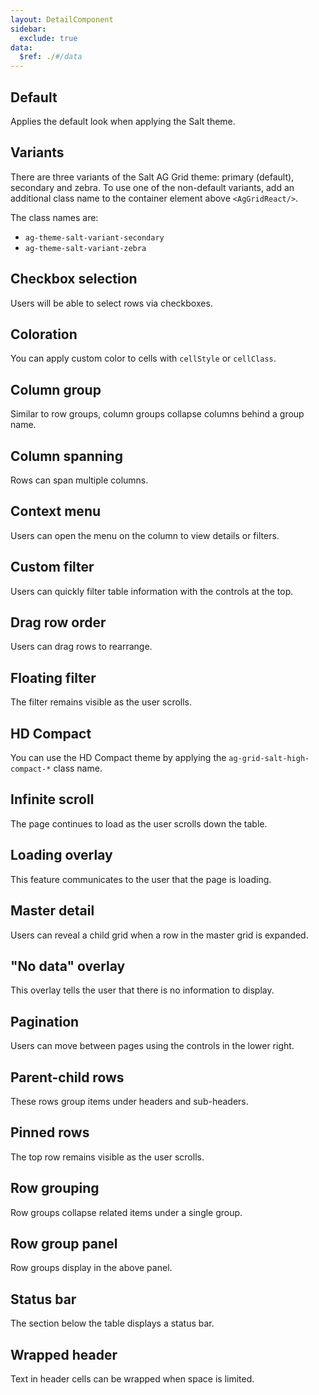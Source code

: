 ```yaml
---
layout: DetailComponent
sidebar:
  exclude: true
data:
  $ref: ./#/data
---
```


<AGThemeProvider>
<LivePreviewControls>
<LivePreview componentName="ag-grid-theme" exampleName="Default" >

## Default

Applies the default look when applying the Salt theme.

</LivePreview>

<LivePreview componentName="ag-grid-theme" exampleName="Variants" >

## Variants

There are three variants of the Salt AG Grid theme: primary (default), secondary and zebra. To use one of the non-default variants, add an additional class name to the container element above `<AgGridReact/>`.

The class names are:

- `ag-theme-salt-variant-secondary`
- `ag-theme-salt-variant-zebra`

</LivePreview>

<LivePreview componentName="ag-grid-theme" exampleName="CheckboxSelection" >

## Checkbox selection

Users will be able to select rows via checkboxes.

</LivePreview>
<LivePreview componentName="ag-grid-theme" exampleName="Coloration" >

## Coloration

You can apply custom color to cells with `cellStyle` or `cellClass`.

</LivePreview>

<LivePreview componentName="ag-grid-theme" exampleName="ColumnGroup" >

## Column group

Similar to row groups, column groups collapse columns behind a group name.

</LivePreview>
<LivePreview componentName="ag-grid-theme" exampleName="ColumnSpanning" >

## Column spanning

Rows can span multiple columns.

</LivePreview>
<LivePreview componentName="ag-grid-theme" exampleName="ContextMenu" >

## Context menu

Users can open the menu on the column to view details or filters.

</LivePreview>
<LivePreview componentName="ag-grid-theme" exampleName="CustomFilter" >

## Custom filter

Users can quickly filter table information with the controls at the top.

</LivePreview>

<LivePreview componentName="ag-grid-theme" exampleName="DragRowOrder" >

## Drag row order

Users can drag rows to rearrange.

</LivePreview>
<LivePreview componentName="ag-grid-theme" exampleName="FloatingFilter" >

## Floating filter

The filter remains visible as the user scrolls.

</LivePreview>
<LivePreview componentName="ag-grid-theme" exampleName="HDCompact" >

## HD Compact

You can use the HD Compact theme by applying the `ag-grid-salt-high-compact-*` class name.

</LivePreview>
<LivePreview componentName="ag-grid-theme" exampleName="InfiniteScroll" >

## Infinite scroll

The page continues to load as the user scrolls down the table.

</LivePreview>
<LivePreview componentName="ag-grid-theme" exampleName="LoadingOverlay" >

## Loading overlay

This feature communicates to the user that the page is loading.

</LivePreview>
<LivePreview componentName="ag-grid-theme" exampleName="MasterDetail" >

## Master detail

Users can reveal a child grid when a row in the master grid is expanded.

</LivePreview>
<LivePreview componentName="ag-grid-theme" exampleName="NoDataOverlay" >

## "No data" overlay

This overlay tells the user that there is no information to display.

</LivePreview>
<LivePreview componentName="ag-grid-theme" exampleName="Pagination" >

## Pagination

Users can move between pages using the controls in the lower right.

</LivePreview>
<LivePreview componentName="ag-grid-theme" exampleName="ParentChildRows" >

## Parent-child rows

These rows group items under headers and sub-headers.

</LivePreview>
<LivePreview componentName="ag-grid-theme" exampleName="PinnedRows" >

## Pinned rows

The top row remains visible as the user scrolls.

</LivePreview>
<LivePreview componentName="ag-grid-theme" exampleName="RowGrouping" >

## Row grouping

Row groups collapse related items under a single group.

</LivePreview>
<LivePreview componentName="ag-grid-theme" exampleName="RowGroupPanel" >

## Row group panel

Row groups display in the above panel.

</LivePreview>
<LivePreview componentName="ag-grid-theme" exampleName="StatusBar" >

## Status bar

The section below the table displays a status bar.

</LivePreview>
<LivePreview componentName="ag-grid-theme" exampleName="WrappedHeader" >

## Wrapped header

Text in header cells can be wrapped when space is limited.

</LivePreview>
</LivePreviewControls>
</AGThemeProvider>
